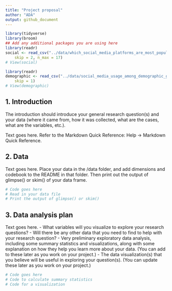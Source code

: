```yaml
---
title: "Project proposal"
author: "ADA"
output: github_document
---
```


```r
library(tidyverse)
library(broom)
## Add any additional packages you are using here
library(readr)
social <- read_csv("../data/which_social_media_platforms_are_most_popular_data_2024-11-13.csv", 
    skip = 2, n_max = 17)
# View(social)

library(readr)
demographic <- read_csv("../data/social_media_usage_among_demographic_groups - Sheet1 (1).csv", 
    skip = 1)
# View(demographic)
```

## 1. Introduction

The introduction should introduce your general research question(s) and your data (where it came from, how it was collected, what are the cases, what are the variables, etc.).

Text goes here. Refer to the Markdown Quick Reference: Help -> Markdown Quick Reference. 

## 2. Data

Text goes here. Place your data in the /data folder, and add dimensions and codebook to the README in that folder. Then print out the output of glimpse() or skim() of your data frame.

```r
# Code goes here
# Read in your data file
# Print the output of glimpse() or skim()


```

## 3. Data analysis plan

Text goes here.
- What variables will you visualize to explore your research questions?
- Will there be any other data that you need to find to help with your research question?
- Very preliminary exploratory data analysis, including some summary statistics and visualizations, along with some explanation on how they help you learn more about your data. (You can add to these later as you work on your project.)
- The data visualization(s) that you believe will be useful in exploring your question(s). (You can update these later as you work on your project.)


```r
# Code goes here
# Code to calculate summary statistics
# Code for a visualization
```
